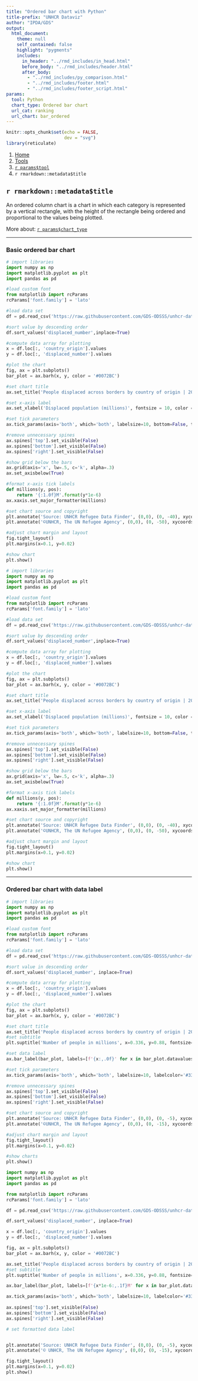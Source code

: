 ```yaml
---
title: "Ordered bar chart with Python"
title-prefix: "UNHCR Dataviz"
author: "IPDA/GDS"
output:
  html_document:
    theme: null
    self_contained: false
    highlight: "pygments"
    includes:
      in_header: "../rmd_includes/in_head.html"
      before_body: "../rmd_includes/header.html"
      after_body:
        - "../rmd_includes/py_comparison.html"
        - "../rmd_includes/footer.html"
        - "../rmd_includes/footer_script.html"
params:
  tool: Python
  chart_type: Ordered bar chart
  url_cat: ranking
  url_chart: bar_ordered
---
```


```r
knitr::opts_chunk$set(echo = FALSE,
                      dev = "svg")
library(reticulate)
```

<main id="tools" class="container py-5">

<!-- Breadcrumb is filled automatically with the text from Title and Tool parameter in YAML --> 
<nav aria-label="breadcrumb">
    <ol class="breadcrumb">
        <li class="breadcrumb-item"><a href="../../">Home</a></li>
        <li class="breadcrumb-item"><a href="../">Tools</a></li>
        <li class="breadcrumb-item"><a href="../`r tolower(params$tool)`/">`r params$tool`</a></li>
        <li class="breadcrumb-item active" aria-current="page">`r rmarkdown::metadata$title`</li>
    </ol>
</nav>

<!-- Intro header --> 
<div class="my-5 text-center">

## `r rmarkdown::metadata$title`

<div class="row justify-content-center">
<div class="col-lg-8">

<!-- Only text to change below, the rest comes from the YAML --> 
An ordered column chart is a chart in which each category is represented by a vertical rectangle, with the height of the rectangle being ordered and proportional to the values being plotted.

More about: <a href="../../chart_gallery/`r params$url_cat`.html#`r params$url_chart`">`r params$chart_type`</a>

</div>
</div>
</div>


----

<!-- Beginning of section, should be preceded by hr (----) --> 
<section class="my-5">

### Basic ordered bar chart

<div class="row">

<!-- First column for large screen --> 
<div class="col-lg-6">

```python
# import libraries
import numpy as np
import matplotlib.pyplot as plt
import pandas as pd

#load custom font
from matplotlib import rcParams
rcParams['font.family'] = 'lato'

#load data set
df = pd.read_csv('https://raw.githubusercontent.com/GDS-ODSSS/unhcr-dataviz-platform/master/data/comparison/bar.csv')

#sort value by descending order
df.sort_values('displaced_number',inplace=True)

#compute data array for plotting
x = df.loc[:, 'country_origin'].values
y = df.loc[:, 'displaced_number'].values

#plot the chart
fig, ax = plt.subplots()
bar_plot = ax.barh(x, y, color = '#0072BC')

#set chart title
ax.set_title('People displaced across borders by country of origin | 2020', fontsize=14, fontweight='bold', loc='left', pad=20, color = '#000000')

#set x-axis label
ax.set_xlabel('Displaced population (millions)', fontsize = 10, color = '#666666')

#set tick parameters 
ax.tick_params(axis='both', which='both', labelsize=10, bottom=False, top=False, labelbottom=True, left=False, right=False, labelleft=True,labelcolor = '#333333')

#remove unnecessary spines  
ax.spines['top'].set_visible(False)
ax.spines['bottom'].set_visible(False)
ax.spines['right'].set_visible(False)

#show grid below the bars
ax.grid(axis='x', lw=.5, c='k', alpha=.3)
ax.set_axisbelow(True)

#format x-axis tick labels
def millions(y, pos):
    return '{:1.0f}M'.format(y*1e-6)
ax.xaxis.set_major_formatter(millions)

#set chart source and copyright
plt.annotate('Source: UNHCR Refugee Data Finder', (0,0), (0, -40), xycoords='axes fraction', textcoords='offset points', va='top', color = '#666666', fontsize=9)
plt.annotate('©UNHCR, The UN Refugee Agency', (0,0), (0, -50), xycoords='axes fraction', textcoords='offset points', va='top', color = '#666666', fontsize=9)

#adjust chart margin and layout
fig.tight_layout()
plt.margins(x=0.1, y=0.02)

#show chart
plt.show()
```

</div>
<!-- End First column --->

<!-- Second column for large screen --> 
<div class="col-lg-6">



```python
# import libraries
import numpy as np
import matplotlib.pyplot as plt
import pandas as pd

#load custom font
from matplotlib import rcParams
rcParams['font.family'] = 'lato'

#load data set
df = pd.read_csv('https://raw.githubusercontent.com/GDS-ODSSS/unhcr-dataviz-platform/master/data/comparison/bar.csv')

#sort value by descending order
df.sort_values('displaced_number',inplace=True)

#compute data array for plotting
x = df.loc[:, 'country_origin'].values
y = df.loc[:, 'displaced_number'].values

#plot the chart
fig, ax = plt.subplots()
bar_plot = ax.barh(x, y, color = '#0072BC')

#set chart title
ax.set_title('People displaced across borders by country of origin | 2020', fontsize=14, fontweight='bold', loc='left', pad=20, color = '#000000')

#set x-axis label
ax.set_xlabel('Displaced population (millions)', fontsize = 10, color = '#666666')

#set tick parameters 
ax.tick_params(axis='both', which='both', labelsize=10, bottom=False, top=False, labelbottom=True, left=False, right=False, labelleft=True, labelcolor = '#333333')

#remove unnecessary spines  
ax.spines['top'].set_visible(False)
ax.spines['bottom'].set_visible(False)
ax.spines['right'].set_visible(False)

#show grid below the bars
ax.grid(axis='x', lw=.5, c='k', alpha=.3)
ax.set_axisbelow(True)

#format x-axis tick labels
def millions(y, pos):
    return '{:1.0f}M'.format(y*1e-6)
ax.xaxis.set_major_formatter(millions)

#set chart source and copyright
plt.annotate('Source: UNHCR Refugee Data Finder', (0,0), (0, -40), xycoords='axes fraction', textcoords='offset points', va='top', color = '#666666', fontsize=9)
plt.annotate('©UNHCR, The UN Refugee Agency', (0,0), (0, -50), xycoords='axes fraction', textcoords='offset points', va='top', color = '#666666', fontsize=9)

#adjust chart margin and layout
fig.tight_layout()
plt.margins(x=0.1, y=0.02)

#show chart
plt.show()
```


</div>
<!-- End Second column --->

</div>
</section>
<!-- End of section --->


----

<!-- Beginning of section, should be preceded by hr (----) --> 
<section class="my-5">

### Ordered bar chart with data label

<div class="row">

<!-- First column for large screen --> 
<div class="col-lg-6">

```python
# import libraries
import numpy as np
import matplotlib.pyplot as plt
import pandas as pd

#load custom font
from matplotlib import rcParams
rcParams['font.family'] = 'lato'

#load data set
df = pd.read_csv('https://raw.githubusercontent.com/GDS-ODSSS/unhcr-dataviz-platform/master/data/comparison/bar.csv')

#sort value in descending order
df.sort_values('displaced_number', inplace=True)

#compute data array for plotting
x = df.loc[:, 'country_origin'].values
y = df.loc[:, 'displaced_number'].values

#plot the chart
fig, ax = plt.subplots()
bar_plot = ax.barh(x, y, color = '#0072BC')

#set chart title
ax.set_title('People displaced across borders by country of origin | 2020', fontsize=14, fontweight='bold', loc='left', pad=20, color = '#000000')
#set subtitle
plt.suptitle('Number of people in millions', x=0.336, y=0.88, fontsize=10, color='#333333')

#set data label
ax.bar_label(bar_plot, labels=[f'{x:,.0f}' for x in bar_plot.datavalues], padding=3,color='#333333', fontsize=10)

#set tick parameters 
ax.tick_params(axis='both', which='both', labelsize=10, labelcolor='#333333', bottom=False, top=False, labelbottom=False, left=False, right=False, labelleft=True)

#remove unnecessary spines      
ax.spines['top'].set_visible(False)
ax.spines['bottom'].set_visible(False)
ax.spines['right'].set_visible(False)

#set chart source and copyright
plt.annotate('Source: UNHCR Refugee Data Finder', (0,0), (0, -5), xycoords='axes fraction', textcoords='offset points', va='top', color = '#666666', fontsize=9)
plt.annotate('©UNHCR, The UN Refugee Agency', (0,0), (0, -15), xycoords='axes fraction', textcoords='offset points', va='top', color = '#666666', fontsize=9)

#adjust chart margin and layout
fig.tight_layout()
plt.margins(x=0.1, y=0.02)

#show charts
plt.show()
```

</div>
<!-- End First column --->

<!-- Second column for large screen --> 
<div class="col-lg-6">



```python
import numpy as np
import matplotlib.pyplot as plt
import pandas as pd

from matplotlib import rcParams
rcParams['font.family'] = 'lato'

df = pd.read_csv('https://raw.githubusercontent.com/GDS-ODSSS/unhcr-dataviz-platform/master/data/comparison/bar.csv')

df.sort_values('displaced_number', inplace=True)

x = df.loc[:, 'country_origin'].values
y = df.loc[:, 'displaced_number'].values

fig, ax = plt.subplots()
bar_plot = ax.barh(x, y, color = '#0072BC')

ax.set_title('People displaced across borders by country of origin | 2020\n', fontsize=14, fontweight='bold', loc='left', pad=20, color = '#000000')
#set subtitle
plt.suptitle('Number of people in millions', x=0.336, y=0.88, fontsize=10, color='#333333')

ax.bar_label(bar_plot, labels=[f'{x*1e-6:,.1f}M' for x in bar_plot.datavalues], padding=3,color='#333333', fontsize=10)

ax.tick_params(axis='both', which='both', labelsize=10, labelcolor='#333333', bottom=False, top=False, labelbottom=False, left=False, right=False, labelleft=True)
               
ax.spines['top'].set_visible(False)
ax.spines['bottom'].set_visible(False)
ax.spines['right'].set_visible(False)

# set formatted data label


plt.annotate('Source: UNHCR Refugee Data Finder', (0,0), (0, -5), xycoords='axes fraction', textcoords='offset points', va='top', color = '#666666', fontsize=9)
plt.annotate('© UNHCR, The UN Refugee Agency', (0,0), (0, -15), xycoords='axes fraction', textcoords='offset points', va='top', color = '#666666', fontsize=9)

fig.tight_layout()
plt.margins(x=0.1, y=0.02)
plt.show()
```


</div>
<!-- End Second column --->

</div>
</section>
<!-- End of section --->


</main>
